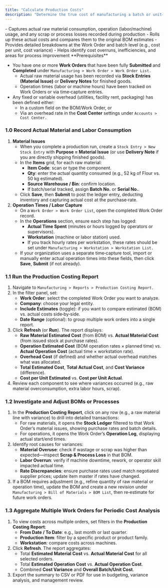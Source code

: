 ```yaml
---
title: "Calculate Production Costs"
description: "Determine the true cost of manufacturing a batch or unit—factoring in actual material consumption, labor, machine usage, and overhead—so you can compare estimated versus actual spending and optimize your margins in the CGIC App."
---
```


<Card title="What it does" icon="sparkles" iconType="duotone">
  - Captures actual raw material consumption, operation (labor/machine) usage, and any scrap or process losses recorded during production
  - Rolls up these actual costs and compares them to the original BOM estimates
  - Provides detailed breakdowns at the Work Order and batch level (e.g., cost per unit, cost variance)
  - Helps identify cost overruns, inefficiencies, and areas for process improvement
</Card>

<Info>
  **Prerequisites**

  - You have one or more **Work Orders** that have been fully **Submitted** and **Completed** under `Manufacturing > Work Order > Work Order List. `
    - Actual raw material usage has been recorded via **Stock Entries (Material Issue)** or **Delivery Notes** for finished goods.
    - Operation times (labor or machine hours) have been tracked on Work Orders or via time‐capture entries.
  - Any fixed or variable overhead (utilities, facility rent, packaging) has been defined either:
    - In a custom field on the BOM/Work Order, or
    - Via an overhead rate in the **Cost Center** settings under `Accounts > Cost Center.`
</Info>

### 1.0 Record Actual Material and Labor Consumption

1. **Material Issues**
   - When you complete a production run, create a `Stock Entry > New Stock Entry` with **Purpose = Material Issue** (or use **Delivery Note** if you are directly shipping finished goods).
   - In the **Items** grid, for each raw material:
     - **Item Code**: scan or type the component.
     - **Qty**: enter the actual quantity consumed (e.g., 52 kg of Flour vs. 50 kg estimated).
     - **Source Warehouse / Bin**: confirm location.
     - If batch/serial tracked, assign **Batch No.** or **Serial No.**.
   - Click **Save**, then **Submit** to post the ledger entry, deducting inventory and capturing actual cost at the purchase‐rate.
2. **Operation Times / Labor Capture**
   - On a `Work Order > Work Order List`, open the completed Work Order record.
   - In the **Operations** section, ensure each step has logged:
     - **Actual Time Spent** (minutes or hours logged by operators or supervisors).
     - **Workstation** (machine or labor station) used.
     - If you track hourly rates per workstation, these rates should be set under `Manufacturing > Workstation > Workstation List.`
   - If your organization uses a separate time‐capture tool, import or manually enter actual operation times into these fields, then click **Save**, **Submit** (if not already).

### 1.1 Run the Production Costing Report

1. Navigate to `Manufacturing > Reports > Production Costing Report. `
2. In the filter panel, set:
   - **Work Order**: select the completed Work Order you want to analyze.
   - **Company**: choose your legal entity.
   - **Include Estimates** (toggle): if you want to compare estimated (BOM) vs. actual costs side‐by‐side.
   - **Date Range** (optional): to group multiple work orders into a single report.
3. Click **Refresh** (or **Run**). The report displays:
   - **Raw Material Estimated Cost** (from BOM) vs. **Actual Material Cost** (from issued stock at purchase rates).
   - **Operation Estimated Cost** (BOM operation rates × planned time) vs. **Actual Operation Cost** (actual time × workstation rate).
   - **Overhead Cost** (if defined) and whether actual overhead matches what was allocated.
   - **Total Estimated Cost**, **Total Actual Cost**, and **Cost Variance** (difference).
   - **Cost per Unit Estimated** vs. **Cost per Unit Actual**.
4. Review each component to see where variances occurred (e.g., raw material overconsumption, extra labor hours, scrap).

### 1.2 Investigate and Adjust BOMs or Processes

1. In the **Production Costing Report**, click on any row (e.g., a raw material line with variance) to drill into detailed transactions:
   - For raw materials, it opens the **Stock Ledger** filtered to that Work Order’s material issues, showing purchase rates and batch details.
   - For operations, it opens the Work Order’s **Operation Log**, displaying actual start/end times.
2. Identify root causes for variances:
   - **Material Overuse**: check if wastage or scrap was higher than expected—inspect **Scrap & Process Loss** in that BOM.
   - **Labor Overrun**: verify if machine downtime, rework, or operator skill impacted actual time.
   - **Rate Discrepancies**: ensure purchase rates used match negotiated supplier prices; update item master if rates have changed.
3. If a BOM requires adjustment (e.g., refine quantity of raw material or operation time), update the BOM and create a new revision under `Manufacturing > Bill of Materials > BOM List`, then re‐estimate for future work orders.

### 1.3 Aggregate Multiple Work Orders for Periodic Cost Analysis

1. To view costs across multiple orders, set filters in the **Production Costing Report**:
   - **From Date / To Date**: e.g., last month or last quarter.
   - **Production Item**: filter by a specific product or product family.
   - **Workstation**: compare costs across machines.
2. Click **Refresh**. The report aggregates:
   - Total **Estimated Material Cost** vs. **Actual Material Cost** for all selected orders.
   - Total **Estimated Operation Cost** vs. **Actual Operation Cost**.
   - Combined **Cost Variance** and **Overall Batch/Unit Cost**.
3. Export the summary to CSV or PDF for use in budgeting, variance analysis, and management review.